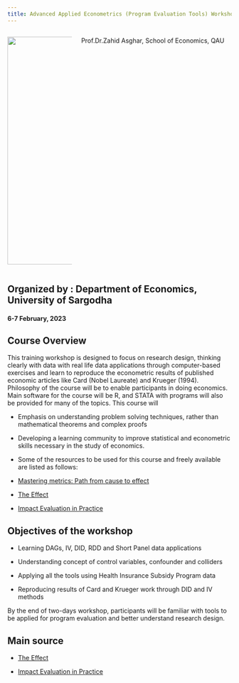 ---
title: Advanced Applied Econometrics (Program Evaluation Tools) Workshop using STATA and R
---

::: columns
::: {.column width="30%"}
![](zahid.jpeg){width="512"}
:::

::: {.column width="70%"}
::: nonincremental
Prof.Dr.Zahid Asghar, School of Economics, QAU

:::
:::
:::


## Organized by : Department of Economics, University of Sargodha
#### 6-7 February, 2023


## Course Overview

This training workshop is designed [ to focus on research design]{.yellow}, [thinking clearly with data]{.yellow} with real life data applications through computer-based exercises and learn to reproduce the econometric results of published economic articles like Card (Nobel Laureate) and Krueger (1994). Philosophy of the course will be to enable participants in [doing economics]{.yellow}. [Main software for the course will be R]{.yellow}, and STATA with programs will also be provided for many of the topics. This course will

-   Emphasis on understanding problem solving techniques, rather than mathematical theorems and complex proofs

-   Developing a learning community to improve statistical and econometric skills necessary in the study of economics.

-   Some of the resources to be used for this course and freely available are listed as follows:


-   [Mastering metrics: Path from cause to effect](https://www.masteringmetrics.com/)

-   [The Effect](theeffectbook.net)

-   [Impact Evaluation in Practice](https://www.worldbank.org/en/programs/sief-trust-fund/publication/impact-evaluation-in-practice)

## Objectives of the workshop

-   Learning DAGs, IV, DID, RDD and Short Panel data applications

-   Understanding concept of control variables, confounder and colliders

-   Applying all the tools using Health Insurance Subsidy Program data

-   Reproducing results of Card and Krueger work through DID and IV methods

By the end of two-days workshop, participants will be familiar with tools to be applied for program evaluation and better understand research design.

## Main source
-   [The Effect](theeffectbook.net)

-   [Impact Evaluation in Practice](https://www.worldbank.org/en/programs/sief-trust-fund/publication/impact-evaluation-in-practice)



